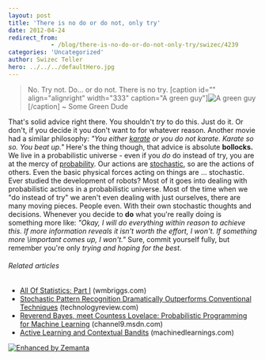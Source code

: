 ```yaml
---
layout: post
title: 'There is no do or do not, only try'
date: 2012-04-24
redirect_from: 
            - /blog/there-is-no-do-or-do-not-only-try/swizec/4239
categories: 'Uncategorized'
author: Swizec Teller
hero: ../../../defaultHero.jpg
---
```

> No. Try not. Do... or do not. There is no try. \[caption id="" align="alignright" width="333" caption="A green guy"]![A green guy](http://images.wikia.com/starwars/images/e/e0/Yoda_SWSB.jpg "A green guy")\[/caption] ~ Some Green Dude

That's solid advice right there. You shouldn't _try_ to do this. Just do it. Or don't, if you decide it you don't want to for whatever reason. Another movie had a similar philosophy: _"You either [karate](http://en.wikipedia.org/wiki/Karate "Karate") or you do not karate. Karate so so. You beat up."_ Here's the thing though, that advice is absolute **bollocks.** We live in a probabilistic universe - even if you _do_ do instead of try, you are at the mercy of [probability](http://en.wikipedia.org/wiki/Probability "Probability"). Our actions are [stochastic](http://en.wikipedia.org/wiki/Stochastic "Stochastic"), so are the actions of others. Even the basic physical forces acting on things are ... stochastic. Ever studied the development of robots? Most of it goes into dealing with probabilistic actions in a probabilistic universe. Most of the time when we "do instead of try" we aren't even dealing with just ourselves, there are many moving pieces. People even. With their own stochastic thoughts and decisions. Whenever you decide to **do** what you're really doing is something more like: _"Okay, I will do everything within reason to achieve this. If more information reveals it isn't worth the effort, I won't. If something more \\important comes up, I won't."_ Sure, commit yourself fully, but remember you're only _trying and hoping for the best_. 

###### Related articles

- [All Of Statistics: Part I](http://wmbriggs.com/blog/?p=5117) (wmbriggs.com)
- [Stochastic Pattern Recognition Dramatically Outperforms Conventional Techniques](http://www.technologyreview.com/blog/arxiv/27598/) (technologyreview.com)
- [Reverend Bayes, meet Countess Lovelace: Probabilistic Programming for Machine Learning](http://channel9.msdn.com/Events/Lang-NEXT/Lang-NEXT-2012/Reverend-Bayes-meet-Countess-Lovelace-Probabilistic-Programming-for-Machine-Learning) (channel9.msdn.com)
- [Active Learning and Contextual Bandits](http://www.machinedlearnings.com/2012/02/active-learning-and-contextual-bandits.html) (machinedlearnings.com)

[![Enhanced by Zemanta](http://img.zemanta.com/zemified_e.png?x-id=fe347ba2-460e-43ca-9458-543f6f144f40)](http://www.zemanta.com/ "Enhanced by Zemanta")